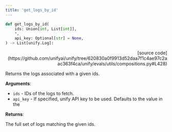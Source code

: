 ```yaml
---
title: 'get_logs_by_id'
---
```


```python
def get_logs_by_id(
    ids: Union[int, List[int]],
    *,
    api_key: Optional[str] = None,
) -> List[unify.Log]:
```

<p align="right">[source code](https://github.com/unifyai/unify/tree/620830a0f9913d52daa7f1c4ae97c2aac363f4ca/unify/evals/utils/compositions.py#L428)</p>

Returns the logs associated with a given ids.

**Arguments**:

- `ids` - IDs of the logs to fetch.
- `api_key` - If specified, unify API key to be used. Defaults to the value in the



**Returns**:

The full set of logs matching the given ids.